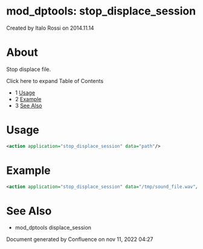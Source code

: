 
# mod_dptools: stop_displace_session 

 Created by  Italo Rossi on 2014.11.14

# About

Stop displace file.

Click here to expand Table of Contents

* 1 [Usage](#-freeswitch--mod_dptools-stop_displace_session-)
* 2 [Example](#-freeswitch--mod_dptools-stop_displace_session-)
* 3 [See Also](#-freeswitch--mod_dptools-stop_displace_session-)

# Usage

```xml
<action application="stop_displace_session" data="path"/>
```

# Example

```xml
<action application="stop_displace_session" data="/tmp/sound_file.wav"/>
```

# See Also

* mod\_dptools displace\_session

Document generated by Confluence on nov 11, 2022 04:27
